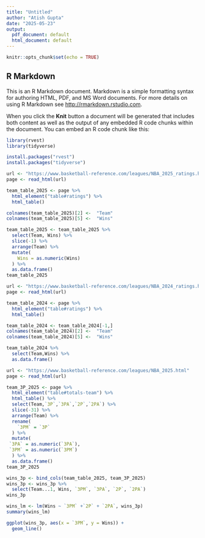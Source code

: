 ---
title: "Untitled"
author: "Atish Gupta"
date: "2025-05-23"
output:
  pdf_document: default
  html_document: default
---

```{r setup, include=FALSE}
knitr::opts_chunk$set(echo = TRUE)
```

## R Markdown

This is an R Markdown document. Markdown is a simple formatting syntax for authoring HTML, PDF, and MS Word documents. For more details on using R Markdown see <http://rmarkdown.rstudio.com>.

When you click the **Knit** button a document will be generated that includes both content as well as the output of any embedded R code chunks within the document. You can embed an R code chunk like this:

```{r}
library(rvest)
library(tidyverse)

```

```{r}
install.packages("rvest")
install.packages("tidyverse")
```

```{r}
url <- "https://www.basketball-reference.com/leagues/NBA_2025_ratings.html"
page <- read_html(url)

team_table_2025 <- page %>%
  html_element("table#ratings") %>%
  html_table() 

colnames(team_table_2025)[2] <-  "Team"
colnames(team_table_2025)[5] <-  "Wins"

team_table_2025 <- team_table_2025 %>%
  select(Team, Wins) %>%
  slice(-1) %>%
  arrange(Team) %>%
  mutate(
    Wins = as.numeric(Wins)
  ) %>%
  as.data.frame()
team_table_2025
```

```{r}
url <- "https://www.basketball-reference.com/leagues/NBA_2024_ratings.html"
page <- read_html(url)

team_table_2024 <- page %>%
  html_element("table#ratings") %>%
  html_table()

team_table_2024 <- team_table_2024[-1,]
colnames(team_table_2024)[2] <-  "Team"
colnames(team_table_2024)[5] <-  "Wins"

team_table_2024 %>%
  select(Team,Wins) %>%
  as.data.frame()
```

```{r}
url <- "https://www.basketball-reference.com/leagues/NBA_2025.html"
page <- read_html(url)

team_3P_2025 <- page %>%
  html_element("table#totals-team") %>%
  html_table() %>%
  select(Team,`3P`,`3PA`,`2P`,`2PA`) %>%
  slice(-31) %>%
  arrange(Team) %>%
  rename(
    `3PM` = `3P`
  ) %>%
  mutate(
 `3PA` = as.numeric(`3PA`),
 `3PM` = as.numeric(`3PM`)
  ) %>%
  as.data.frame()
team_3P_2025  
```

```{r}
wins_3p <- bind_cols(team_table_2025, team_3P_2025)
wins_3p <- wins_3p %>%
  select(Team...1, Wins, `3PM`, `3PA`, `2P`, `2PA`)
wins_3p
```

```{r}
wins_lm <- lm(Wins ~ `3PM` +`2P` + `2PA`, wins_3p)
summary(wins_lm)
```

```{r}
ggplot(wins_3p, aes(x = `3PM`, y = Wins)) +
  geom_line()
```

